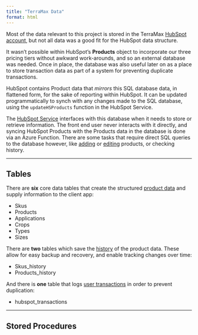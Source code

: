 ```yaml
---
title: "TerraMax Data"
format: html
---
```


Most of the data relevant to this project is stored in the TerraMax [HubSpot account](../../hubspot/hubspot-overview.html), but not all data was a good fit for the HubSpot data structure.  

It wasn't possible within HubSpot's **Products** object to incorporate our three pricing tiers without awkward work-arounds, and so an external database was needed.  Once in place, the database was also useful later on as a place to store transaction data as part of a system for preventing duplicate transactions.

HubSpot contains Product data that *mirrors* this SQL database data, in flattened form, for the sake of reporting within HubSpot.  It can be updated programmatically to synch with any changes made to the SQL database, using the `updateHSProducts` function in the HubSpot Service.

The [HubSpot Service](../hubspot-service/hubspot-service.html) interfaces with this database when it needs to store or retrieve information.  The front end user never interacts with it directly, and syncing HubSpot Products with the Products data in the database is done via an Azure Function.  There are some tasks that require direct SQL queries to the database however, like [adding](../../../how-to/add-product.html) or [editing](../../../how-to/edit-product.html) products, or checking history.

---

## Tables

There are **six** core data tables that create the structured [product data](product-structure.html) and supply information to the client app:

- Skus
- Products
- Applications
- Crops
- Types
- Sizes

There are **two** tables which save the [history](backup.html) of the product data.  These allow for easy backup and recovery, and enable tracking changes over time:

- Skus_history
- Products_history

And there is **one** table that logs [user transactions](transactions.html) in order to prevent duplication:

- hubspot_transactions

---
## Stored Procedures

